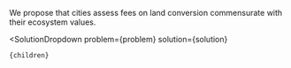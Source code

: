 

We propose that cities assess fees on land conversion commensurate with their ecosystem values.

  <SolutionDropdown 
    problem={problem} 
    solution={solution}
  >
    {children}
  </SolutionDropdown>
